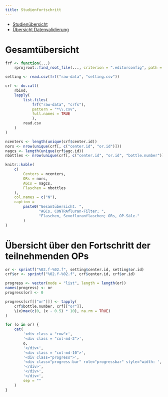 ```yaml
---
title: Studienfortschritt
---
```


- [Studienübersicht](index.html)
- [Übersicht Datenvalidierung](validate.html)

# Gesamtübersicht

```r
frf <- function(...)
    rprojroot::find_root_file(..., criterion = ".editorconfig", path = ".")

setting <- read.csv(frf("raw-data", "setting.csv"))

crf <- do.call(
    rbind,
    lapply(
        list.files(
            frf("raw-data", "crfs"),
            pattern = "*\\.csv",
            full.names = TRUE
            ),
        read.csv
    )
)

ncenters <- length(unique(crf$center.id))
nors <- nrow(unique(crf[, c("center.id", "or.id")]))
nagcs <- length(unique(crf$agc.id))
nbottles <- nrow(unique(crf[, c("center.id", "or.id", "bottle.number")]))

knitr::kable(
    c(
        Centers = ncenters,
        ORs = nors,
        AGCs = nagcs,
        Flaschen = nbottles
    ),
    col.names = c("N"),
    caption =
        paste0("Gesamtübersicht. ",
               "AGCs, CONTRAfluran-Filter; ",
               "Flaschen, Sevofluranflaschen; ORs, OP-Säle."
        )
)
```

# Übersicht über den Fortschritt der teilnehmenden OPs

```r
or <- sprintf("%02.f-%02.f", setting$center.id, setting$or.id)
crf$or <- sprintf("%02.f-%02.f", crf$center.id, crf$or.id)

progress <- vector(mode = "list", length = length(or))
names(progress) <- or
progress[or] <- 0

progress[crf[["or"]]] <- tapply(
    crf$bottle.number, crf[["or"]],
    \(x)max(c(0, (x - 0.5) * 10), na.rm = TRUE)
)

for (o in or) {
    cat(
        '<div class = "row">',
        '<div class = "col-md-2">',
        o,
        '</div>',
        '<div class = "col-md-10">',
        '<div class="progress">',
        '<div class="progress-bar" role="progressbar" style="width: ', progress[[o]], '%;" aria-valuenow="', progress[[o]], '" aria-valuemin="0" aria-valuemax="100"></div>',
        '</div>',
        '</div>',
        '</div>',
        sep = ""
    )
}
```


